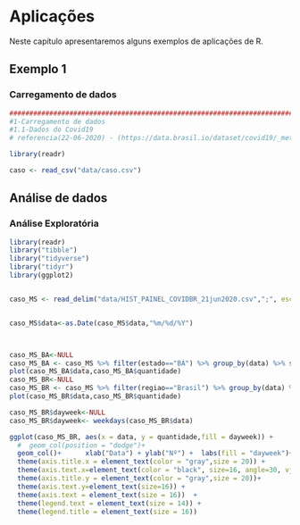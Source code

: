 # Aplicações 

Neste capítulo apresentaremos alguns  exemplos de
aplicações de R. 

## Exemplo 1

### Carregamento de dados
```r

########################################################################################
#1-Carregamento de dados
#1.1-Dados do Covid19  
# referencia(22-06-2020) - (https://data.brasil.io/dataset/covid19/_meta/list.html)

library(readr)

caso <- read_csv("data/caso.csv")
```
## Análise de dados

### Análise Exploratória


```r
library(readr)
library("tibble")
library("tidyverse")
library("tidyr")
library(ggplot2)


caso_MS <- read_delim("data/HIST_PAINEL_COVIDBR_21jun2020.csv",";", escape_double = FALSE, trim_ws = TRUE)


caso_MS$data<-as.Date(caso_MS$data,"%m/%d/%Y")



caso_MS_BA<-NULL
caso_MS_BA <- caso_MS %>% filter(estado=="BA") %>% group_by(data) %>% summarise(quantidade = sum(obitosNovos,na.rm = "TRUE"))
plot(caso_MS_BA$data,caso_MS_BA$quantidade)
caso_MS_BR<-NULL
caso_MS_BR <- caso_MS %>% filter(regiao=="Brasil") %>% group_by(data) %>% summarise(quantidade = sum(obitosNovos,na.rm = "TRUE"))
plot(caso_MS_BR$data,caso_MS_BR$quantidade)

caso_MS_BR$dayweek<-NULL
caso_MS_BR$dayweek<- weekdays(caso_MS_BR$data)

ggplot(caso_MS_BR, aes(x = data, y = quantidade,fill = dayweek)) +
  #  geom_col(position = "dodge")+
  geom_col()+      xlab("Data") + ylab("Nº") +  labs(fill = "dayweek")+
  theme(axis.title.x = element_text(color = "gray",size = 20)) +
  theme(axis.text.x=element_text(color = "black", size=16, angle=30, vjust=.8, hjust=0.8)) +
  theme(axis.title.y = element_text(color = "gray",size = 20))+
  theme(axis.text.y=element_text(size=16)) +
  theme(axis.text = element_text(size = 16))  +
  theme(legend.text = element_text(size = 14)) +
  theme(legend.title = element_text(size = 16)) 
```



